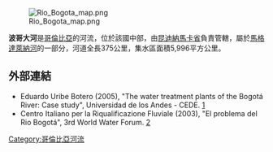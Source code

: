 [[Image:Rio_Bogota_map.png|right]]

'''波哥大河'''是[[哥倫比亞|哥倫比亞]]的河流，位於該國中部，由[[昆迪納馬卡省|昆迪納馬卡省]]負責管轄，屬於[[馬格達萊納河|馬格達萊納河]]的一部分，河道全長375公里，集水區面積5,996平方公里。

==外部連結==
* Eduardo Uribe Botero (2005), "The water treatment plants of the Bogotá River: Case study", Universidad de los Andes - CEDE. [http://economia.uniandes.edu.co/~economia/archivos/temporal/D2005-08.pdf]{{dead link|date=2018年1月 |bot=InternetArchiveBot |fix-attempted=yes }}
* Centro Italiano per la Riqualificazione Fluviale (2003), "El problema del Rio Bogotá", 3rd World Water Forum. [https://web.archive.org/web/20080828205156/http://www.cirf.org/inglese/kyoto/waterforum3.htm#cases]

{{Colombia-geo-stub}}
[[Category:哥倫比亞河流|Category:哥倫比亞河流]]